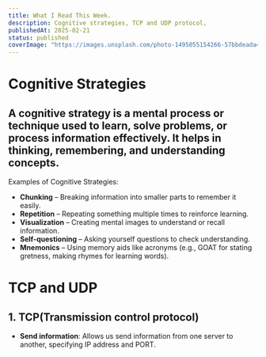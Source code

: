 ```yaml
---
title: What I Read This Week.
description: Cognitive strategies, TCP and UDP protocol,
publishedAt: 2025-02-21
status: published
coverImage: "https://images.unsplash.com/photo-1495055154266-57bbdeada43e?q=80&w=2070&auto=format&fit=crop&ixlib=rb-4.0.3&ixid=M3wxMjA3fDB8MHxwaG90by1wYWdlfHx8fGVufDB8fHx8fA%3D%3D"
---
```


# Cognitive Strategies

## A cognitive strategy is a mental process or technique used to learn, solve problems, or process information effectively. It helps in thinking, remembering, and understanding concepts.

Examples of Cognitive Strategies:

- **Chunking** – Breaking information into smaller parts to remember it easily.
- **Repetition** – Repeating something multiple times to reinforce learning.
- **Visualization** – Creating mental images to understand or recall information.
- **Self-questioning** – Asking yourself questions to check understanding.
- **Mnemonics** – Using memory aids like acronyms (e.g., GOAT for stating gretness, making rhymes for learning words).

# TCP and UDP

## 1. TCP(Transmission control protocol)

- **Send information**: Allows us send information from one server to another, specifying IP address and PORT.
